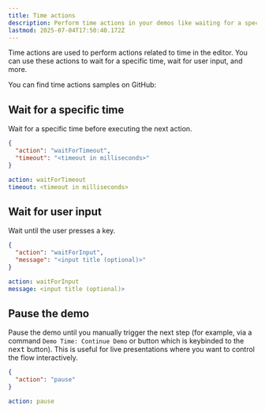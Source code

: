 ```yaml
---
title: Time actions
description: Perform time actions in your demos like waiting for a specific time, waiting for user input, and more.
lastmod: 2025-07-04T17:50:40.172Z
---
```



Time actions are used to perform actions related to time in the editor. You can use these actions to wait for a specific time, wait for user input, and more.

<Aside type="note" title='Samples'>
  You can find time actions samples on GitHub: 
  <GitHubFileOpener filePath=".demo/4.time-actions.json" />
</Aside>

## Wait for a specific time

Wait for a specific time before executing the next action.

<Tabs syncKey="wait-for-time">
<TabItem label="JSON">

```json
{
  "action": "waitForTimeout",
  "timeout": "<timeout in milliseconds>"
}
```

</TabItem>
<TabItem label="YAML">

```yaml
action: waitForTimeout
timeout: <timeout in milliseconds>
```

</TabItem>
</Tabs>

## Wait for user input

Wait until the user presses a key.

<Tabs syncKey="wait-for-input">
<TabItem label="JSON">

```json
{
  "action": "waitForInput",
  "message": "<input title (optional)>"
}
```

</TabItem>
<TabItem label="YAML">

```yaml
action: waitForInput
message: <input title (optional)>
```

</TabItem>
</Tabs>

## Pause the demo

Pause the demo until you manually trigger the next step (for example, via a command `Demo Time: Continue Demo` or button which is keybinded to the <kbd>next</kbd> button). This is useful for live presentations where you want to control the flow interactively.

<Tabs syncKey="wait-for-next">
<TabItem label="JSON">

```json
{
  "action": "pause"
}
```

</TabItem>
<TabItem label="YAML">

```yaml
action: pause
```

</TabItem>
</Tabs>

